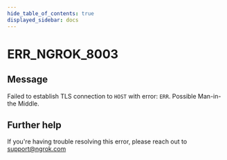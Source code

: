 ```yaml
---
hide_table_of_contents: true
displayed_sidebar: docs
---
```



# ERR_NGROK_8003

## Message

Failed to establish TLS connection to `HOST` with error: `ERR`. Possible Man-in-the Middle.

<ErrorDetails error="err_ngrok_8003" />

## Further help

If you're having trouble resolving this error, please reach out to [support@ngrok.com](mailto:support@ngrok.com?subject=Help%20with%20ERR_NGROK_8003)
